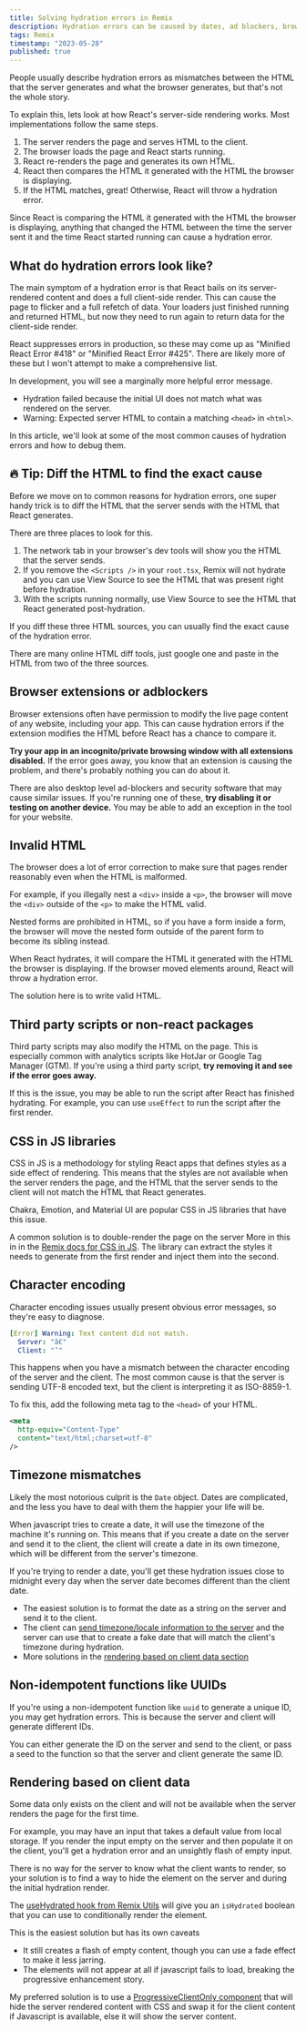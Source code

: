 ```yaml
---
title: Solving hydration errors in Remix
description: Hydration errors can be caused by dates, ad blockers, browser extensions, invalid HTML, 3rd party scripts, CSS in JS libs, character encoding, IDs, and more
tags: Remix
timestamp: "2023-05-28"
published: true
---
```


People usually describe hydration errors as mismatches between the HTML that the server generates and what the browser generates, but that's not the whole story.

To explain this, lets look at how React's server-side rendering works. Most implementations follow the same steps.

1. The server renders the page and serves HTML to the client.
2. The browser loads the page and React starts running.
3. React re-renders the page and generates its own HTML.
4. React then compares the HTML it generated with the HTML the browser is displaying.
5. If the HTML matches, great! Otherwise, React will throw a hydration error.

Since React is comparing the HTML it generated with the HTML the browser is displaying, anything that changed the HTML between the time the server sent it and the time React started running can cause a hydration error.

## What do hydration errors look like?

The main symptom of a hydration error is that React bails on its server-rendered content and does a full client-side render. This can cause the page to flicker and a full refetch of data.<SideNote> Your loaders just finished running and returned HTML, but now they need to run again to return data for the client-side render. </SideNote>

React suppresses errors in production, so these may come up as "Minified React Error #418" or "Minified React Error #425". There are likely more of these but I won't attempt to make a comprehensive list.

In development, you will see a marginally more helpful error message.

- Hydration failed because the initial UI does not match what was rendered on the server.
- Warning: Expected server HTML to contain a matching `<head>` in `<html>`.

In this article, we'll look at some of the most common causes of hydration errors and how to debug them.

## 🔥 Tip: Diff the HTML to find the exact cause

Before we move on to common reasons for hydration errors, one super handy trick is to diff the HTML that the server sends with the HTML that React generates.

There are three places to look for this.

1. The network tab in your browser's dev tools will show you the HTML that the server sends.
2. If you remove the `<Scripts />` in your `root.tsx`, Remix will not hydrate and you can use View Source to see the HTML that was present right before hydration.
3. With the scripts running normally, use View Source to see the HTML that React generated post-hydration.

If you diff these three HTML sources, you can usually find the exact cause of the hydration error.

There are many online HTML diff tools, just google one and paste in the HTML from two of the three sources.

## Browser extensions or adblockers

Browser extensions often have permission to modify the live page content of any website, including your app. This can cause hydration errors if the extension modifies the HTML before React has a chance to compare it.

**Try your app in an incognito/private browsing window with all extensions disabled.** If the error goes away, you know that an extension is causing the problem, and there's probably nothing you can do about it.

There are also desktop level ad-blockers and security software that may cause similar issues. If you're running one of these, **try disabling it or testing on another device.** You may be able to add an exception in the tool for your website.

## Invalid HTML

The browser does a lot of error correction to make sure that pages render reasonably even when the HTML is malformed.

For example, if you illegally nest a `<div>` inside a `<p>`, the browser will move the `<div>` outside of the `<p>` to make the HTML valid.

Nested forms are prohibited in HTML, so if you have a form inside a form, the browser will move the nested form outside of the parent form to become its sibling instead.

When React hydrates, it will compare the HTML it generated with the HTML the browser is displaying. If the browser moved elements around, React will throw a hydration error.

The solution here is to write valid HTML.

## Third party scripts or non-react packages

Third party scripts may also modify the HTML on the page. This is especially common with analytics scripts like HotJar or Google Tag Manager (GTM). If you're using a third party script, **try removing it and see if the error goes away.**

If this is the issue, you may be able to run the script after React has finished hydrating. For example, you can use `useEffect` to run the script after the first render.

## CSS in JS libraries

CSS in JS is a methodology for styling React apps that defines styles as a side effect of rendering. This means that the styles are not available when the server renders the page, and the HTML that the server sends to the client will not match the HTML that React generates.

Chakra, Emotion, and Material UI are popular CSS in JS libraries that have this issue.

A common solution is to double-render the page on the server<SideNote> More in this in in the [Remix docs for CSS in JS](https://remix.run/docs/en/1.16.0/guides/styling#css-in-js-libraries)</SideNote>. The library can extract the styles it needs to generate from the first render and inject them into the second.

## Character encoding

Character encoding issues usually present obvious error messages, so they're easy to diagnose.

```yml
[Error] Warning: Text content did not match.
  Server: "â€"
  Client: "’"
```

This happens when you have a mismatch between the character encoding of the server and the client. The most common cause is that the server is sending UTF-8 encoded text, but the client is interpreting it as ISO-8859-1.

To fix this, add the following meta tag to the `<head>` of your HTML.

```xml
<meta
  http-equiv="Content-Type"
  content="text/html;charset=utf-8"
/>
```

## Timezone mismatches

Likely the most notorious culprit is the `Date` object. Dates are complicated, and the less you have to deal with them the happier your life will be.

When javascript tries to create a date, it will use the timezone of the machine it's running on. This means that if you create a date on the server and send it to the client, the client will create a date in its own timezone, which will be different from the server's timezone.

If you're trying to render a date, you'll get these hydration issues close to midnight every day when the server date becomes different than the client date.

- The easiest solution is to format the date as a string on the server and send it to the client.
- The client can [send timezone/locale information to the server](/content/remix-ssr-dates) and the server can use that to create a fake date that will match the client's timezone during hydration.
- More solutions in the [rendering based on client data section](#rendering-based-on-client-data)

## Non-idempotent functions like UUIDs

If you're using a non-idempotent function like `uuid` to generate a unique ID, you may get hydration errors. This is because the server and client will generate different IDs.

You can either generate the ID on the server and send to the client, or pass a seed to the function so that the server and client generate the same ID.

## Rendering based on client data

Some data only exists on the client and will not be available when the server renders the page for the first time.

For example, you may have an input that takes a default value from local storage. If you render the input empty on the server and then populate it on the client, you'll get a hydration error and an unsightly flash of empty input.

There is no way for the server to know what the client wants to render, so your solution is to find a way to hide the element on the server and during the initial hydration render.

The [useHydrated hook from Remix Utils](https://github.com/sergiodxa/remix-utils#usehydrated) will give you an `isHydrated` boolean that you can use to conditionally render the element.

This is the easiest solution but has its own caveats

- It still creates a flash of empty content, though you can use a fade effect to make it less jarring.
- The elements will not appear at all if javascript fails to load, breaking the progressive enhancement story.

My preferred solution is to use a [ProgressiveClientOnly component](/content/remix-progressive-client-only) that will hide the server rendered content with CSS and swap it for the client content if Javascript is available, else it will show the server content.

